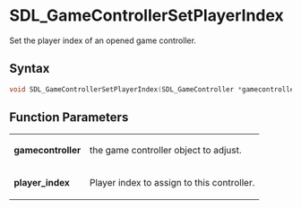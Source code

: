 = SDL_GameControllerSetPlayerIndex =

Set the player index of an opened game controller.

== Syntax ==

<syntaxhighlight lang='c'>
void SDL_GameControllerSetPlayerIndex(SDL_GameController *gamecontroller, int player_index);
</syntaxhighlight>

== Function Parameters ==

{|
|'''gamecontroller'''
|the game controller object to adjust.
|-
|'''player_index'''
|Player index to assign to this controller.
|}


